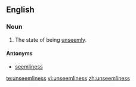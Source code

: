 ==English==

===Noun===
{{en-noun|-}}

# The state of being [[unseemly]].

====Antonyms====
* [[seemliness]]

[[te:unseemliness]]
[[vi:unseemliness]]
[[zh:unseemliness]]